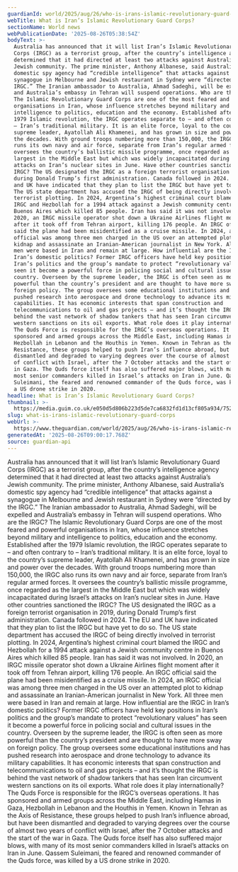 ```yaml
---
guardianId: world/2025/aug/26/who-is-irans-islamic-revolutionary-guard-corps
webTitle: What is Iran’s Islamic Revolutionary Guard Corps?
sectionName: World news
webPublicationDate: '2025-08-26T05:38:54Z'
bodyText: >-
  Australia has announced that it will list Iran’s Islamic Revolutionary Guard
  Corps (IRGC) as a terrorist group, after the country’s intelligence agency
  determined that it had directed at least two attacks against Australia’s
  Jewish community. The prime minister, Anthony Albanese, said Australia’s
  domestic spy agency had “credible intelligence” that attacks against a
  synagogue in Melbourne and Jewish restaurant in Sydney were “directed by the
  IRGC.” The Iranian ambassador to Australia, Ahmad Sadeghi, will be expelled
  and Australia’s embassy in Tehran will suspend operations. Who are the IRGC?
  The Islamic Revolutionary Guard Corps are one of the most feared and powerful
  organisations in Iran, whose influence stretches beyond military and
  intelligence to politics, education and the economy. Established after the
  1979 Islamic revolution, the IRGC operates separate to – and often contrary to
  – Iran’s traditional military. It is an elite force, loyal to the country’s
  supreme leader, Ayatollah Ali Khamenei, and has grown in size and power over
  the decades. With ground troops numbering more than 150,000, the IRGC also
  runs its own navy and air force, separate from Iran’s regular armed forces. It
  oversees the country’s ballistic missile programme, once regarded as the
  largest in the Middle East but which was widely incapacitated during Israel’s
  attacks on Iran’s nuclear sites in June. Have other countries sanctioned the
  IRGC? The US designated the IRGC as a foreign terrorist organisation in 2019,
  during Donald Trump’s first administration. Canada followed in 2024. The EU
  and UK have indicated that they plan to list the IRGC but have yet to do so.
  The US state department has accused the IRGC of being directly involved in
  terrorist plotting. In 2024, Argentina’s highest criminal court blamed the
  IRGC and Hezbollah for a 1994 attack against a Jewish community centre in
  Buenos Aires which killed 85 people. Iran has said it was not involved. In
  2020, an IRGC missile operator shot down a Ukraine Airlines flight moment
  after it took off from Tehran airport, killing 176 people. An IRGC official
  said the plane had been misidentified as a cruise missile. In 2024, an IRGC
  official was among three men charged in the US over an attempted plot to
  kidnap and assassinate an Iranian-American journalist in New York. All three
  men were based in Iran and remain at large. How influential are the IRGC in
  Iran’s domestic politics? Former IRGC officers have held key positions in
  Iran’s politics and the group’s mandate to protect “revolutionary values” has
  seen it become a powerful force in policing social and cultural issues in the
  country. Overseen by the supreme leader, the IRGC is often seen as more
  powerful than the country’s president and are thought to have more sway on
  foreign policy. The group oversees some educational institutions and has
  pushed research into aerospace and drone technology to advance its military
  capabilities. It has economic interests that span construction and
  telecommunications to oil and gas projects – and it’s thought the IRGC is
  behind the vast network of shadow tankers that has seen Iran circumvent
  western sanctions on its oil exports. What role does it play internationally?
  The Quds Force is responsible for the IRGC’s overseas operations. It has
  sponsored and armed groups across the Middle East, including Hamas in Gaza,
  Hezbollah in Lebanon and the Houthis in Yemen. Known in Tehran as the Axis of
  Resistance, these groups helped to push Iran’s influence abroad, but have been
  dismantled and degraded to varying degrees over the course of almost two years
  of conflict with Israel, after the 7 October attacks and the start of the war
  in Gaza. The Quds force itself has also suffered major blows, with many of its
  most senior commanders killed in Israel’s attacks on Iran in June. Qassem
  Suleimani, the feared and renowned commander of the Quds force, was killed by
  a US drone strike in 2020.
headline: What is Iran’s Islamic Revolutionary Guard Corps?
thumbnail: >-
  https://media.guim.co.uk/e050d5d806b223d5de7ca6832fd1d13cf805a934/752_0_5000_4000/500.jpg
slug: what-is-irans-islamic-revolutionary-guard-corps
webUrl: >-
  https://www.theguardian.com/world/2025/aug/26/who-is-irans-islamic-revolutionary-guard-corps
generatedAt: '2025-08-26T09:00:17.768Z'
source: guardian-api
---
```

Australia has announced that it will list Iran’s Islamic Revolutionary Guard Corps (IRGC) as a terrorist group, after the country’s intelligence agency determined that it had directed at least two attacks against Australia’s Jewish community. The prime minister, Anthony Albanese, said Australia’s domestic spy agency had “credible intelligence” that attacks against a synagogue in Melbourne and Jewish restaurant in Sydney were “directed by the IRGC.” The Iranian ambassador to Australia, Ahmad Sadeghi, will be expelled and Australia’s embassy in Tehran will suspend operations. Who are the IRGC? The Islamic Revolutionary Guard Corps are one of the most feared and powerful organisations in Iran, whose influence stretches beyond military and intelligence to politics, education and the economy. Established after the 1979 Islamic revolution, the IRGC operates separate to – and often contrary to – Iran’s traditional military. It is an elite force, loyal to the country’s supreme leader, Ayatollah Ali Khamenei, and has grown in size and power over the decades. With ground troops numbering more than 150,000, the IRGC also runs its own navy and air force, separate from Iran’s regular armed forces. It oversees the country’s ballistic missile programme, once regarded as the largest in the Middle East but which was widely incapacitated during Israel’s attacks on Iran’s nuclear sites in June. Have other countries sanctioned the IRGC? The US designated the IRGC as a foreign terrorist organisation in 2019, during Donald Trump’s first administration. Canada followed in 2024. The EU and UK have indicated that they plan to list the IRGC but have yet to do so. The US state department has accused the IRGC of being directly involved in terrorist plotting. In 2024, Argentina’s highest criminal court blamed the IRGC and Hezbollah for a 1994 attack against a Jewish community centre in Buenos Aires which killed 85 people. Iran has said it was not involved. In 2020, an IRGC missile operator shot down a Ukraine Airlines flight moment after it took off from Tehran airport, killing 176 people. An IRGC official said the plane had been misidentified as a cruise missile. In 2024, an IRGC official was among three men charged in the US over an attempted plot to kidnap and assassinate an Iranian-American journalist in New York. All three men were based in Iran and remain at large. How influential are the IRGC in Iran’s domestic politics? Former IRGC officers have held key positions in Iran’s politics and the group’s mandate to protect “revolutionary values” has seen it become a powerful force in policing social and cultural issues in the country. Overseen by the supreme leader, the IRGC is often seen as more powerful than the country’s president and are thought to have more sway on foreign policy. The group oversees some educational institutions and has pushed research into aerospace and drone technology to advance its military capabilities. It has economic interests that span construction and telecommunications to oil and gas projects – and it’s thought the IRGC is behind the vast network of shadow tankers that has seen Iran circumvent western sanctions on its oil exports. What role does it play internationally? The Quds Force is responsible for the IRGC’s overseas operations. It has sponsored and armed groups across the Middle East, including Hamas in Gaza, Hezbollah in Lebanon and the Houthis in Yemen. Known in Tehran as the Axis of Resistance, these groups helped to push Iran’s influence abroad, but have been dismantled and degraded to varying degrees over the course of almost two years of conflict with Israel, after the 7 October attacks and the start of the war in Gaza. The Quds force itself has also suffered major blows, with many of its most senior commanders killed in Israel’s attacks on Iran in June. Qassem Suleimani, the feared and renowned commander of the Quds force, was killed by a US drone strike in 2020.
